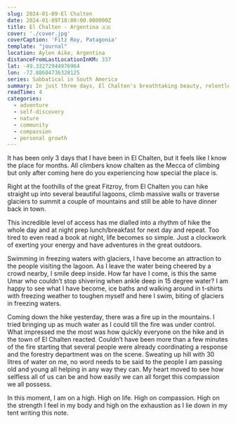 ```yaml
---
slug: 2024-01-09-El Chalten
date: 2024-01-09T18:00:00.000000Z
title: El Chalten - Argentina 🇦🇷
cover: './cover.jpg'
coverCaption: 'Fitz Roy, Patagonia'
template: "journal"
location: Aylen Aike, Argentina
distanceFromLastLocationInKM: 337
lat: -49.33272944976964
lon: -72.88604736328125
series: Sabbatical in South America
summary: In just three days, El Chalten's breathtaking beauty, relentless adventures, and the camaraderie of fellow climbers have woven into my soul, making me marvel at my growth and the boundless compassion we all possess.
readTime: 4
categories:
  - adventure
  - self-discovery
  - nature
  - community
  - compassion
  - personal growth
---
```


It has been only 3 days that I have been in El Chalten, but it feels like I know the place for months. All climbers know chalten as the Mecca of climbing but only after coming here do you experiencing how special the place is.

Right at the foothills of the great Fitzroy, from El Chalten you can hike straight up into several beautiful lagoons, climb massive walls or traverse glaciers to summit a couple of mountains and still be able to have dinner back in town.

This incredible level of access has me dialled into a rhythm of hike the whole day and at night prep lunch/breakfast for next day and repeat. Too tired to even read a book at night, life becomes so simple. Just a clockwork of exerting your energy and have adventures in the great outdoors. 

Swimming in freezing waters with glaciers, I have become an attraction to the people visiting the lagoon. As I leave the water being cheered by a crowd nearby, I smile deep inside. How far have I come, is this the same Umar who couldn’t stop shivering when ankle deep in 15 degree water? I am happy to see what I have become, ice baths and walking around in t-shirts with freezing weather to toughen myself and here I swim, biting of glaciers in freezing waters.

Coming down the hike yesterday, there was a fire up in the mountains. I tried bringing up as much water as I could till the fire was under control. What impressed me the most was how quickly everyone on the hike and in the town of El Chalten reacted. Couldn’t have been more than a few minutes of the fire starting that several people were already coordinating a response and the forestry department was on the scene. Sweating up hill with 30 litres of water on me, no word needs to be said to the people I am passing old and young all helping in any way they can. My heart moved to see how selfless all of us can be and how easily we can all forget this compassion we all possess.

In this moment, I am on a high. High on life. High on compassion. High on the strength I feel in my body and high on the exhaustion as I lie down in my tent writing this note.